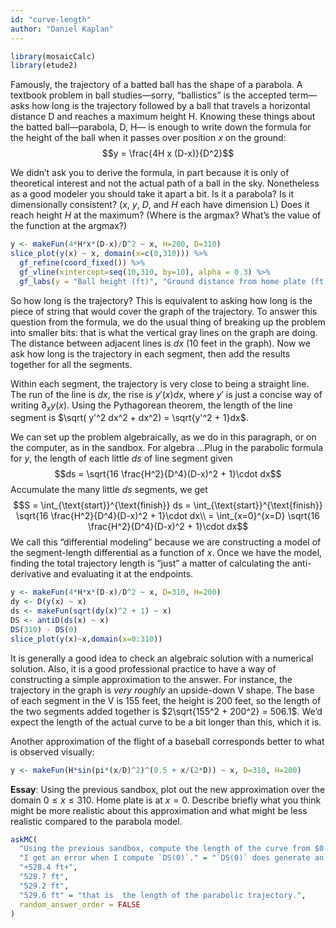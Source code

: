 ```yaml
---
id: "curve-length"
author: "Daniel Kaplan"
---
```


```r
library(mosaicCalc)
library(etude2)
```



Famously, the trajectory of a batted ball has the shape of a parabola. A textbook problem in ball studies---sorry, "ballistics" is the accepted term---asks how long is the trajectory followed by a ball that travels a horizontal distance D and reaches a maximum height H. Knowing these things about the batted ball---parabola, D, H--- is enough to write down the formula for the height of the ball when it passes over position $x$ on the ground: $$y = \frac{4H x (D-x)}{D^2}$$

We didn't ask you to derive the formula, in part because it is only of theoretical interest and not the actual path of a ball in the sky. Nonetheless as a good modeler you should take it apart a bit. Is it a parabola? Is it dimensionally consistent? ($x$, $y$, $D$, and $H$ each have dimension L) Does it reach height $H$ at the maximum? (Where is the argmax? What's the value of the function at the argmax?)

```r
y <- makeFun(4*H*x*(D-x)/D^2 ~ x, H=200, D=310)
slice_plot(y(x) ~ x, domain(x=c(0,310))) %>%
  gf_refine(coord_fixed()) %>%
  gf_vline(xintercept=seq(10,310, by=10), alpha = 0.3) %>%
  gf_labs(y = "Ball height (ft)", "Ground distance from home plate (ft)", title="Nearly a home run to left field at Fenway")
```

So how long is the trajectory? This is equivalent to asking how long is the piece of string that would cover the graph of the trajectory. To answer this question from the formula, we do the usual thing of breaking up the problem into smaller bits: that is  what the vertical gray lines on the graph are doing. The distance between adjacent lines is $dx$ (10 feet in the graph). Now we ask how long is the trajectory in each segment, then add the results together for all the segments.

Within each segment, the trajectory is very close to being a straight line. The run of the line is $dx$, the rise is $y'(x) dx$, where $y'$ is just a concise way of writing $\partial_x y(x)$. Using the Pythagorean theorem, the length of the line segment is $\sqrt( y'^2 dx^2 + dx^2) = \sqrt{y'^2 + 1}dx$.

We can set up the problem algebraically, as we do in this paragraph, or on the computer, as in the sandbox. For algebra ...Plug in the parabolic formula for $y$, the length of each little $ds$ of line segment given $$ds = \sqrt{16 \frac{H^2}{D^4}(D-x)^2 + 1}\cdot dx$$
Accumulate the many little $ds$ segments, we get $$S = \int_{\text{start}}^{\text{finish}} ds = \int_{\text{start}}^{\text{finish}}
\sqrt{16 \frac{H^2}{D^4}(D-x)^2 + 1}\cdot dx\\ = \int_{x=0}^{x=D} \sqrt{16 \frac{H^2}{D^4}(D-x)^2 + 1}\cdot dx$$
We call this "differential modeling" because we are constructing a model of the segment-length differential as a function of $x$. Once we have the model, finding the total trajectory length is "just" a matter of calculating the anti-derivative and evaluating it at the endpoints.

```r
y <- makeFun(4*H*x*(D-x)/D^2 ~ x, D=310, H=200)
dy <- D(y(x) ~ x)
ds <- makeFun(sqrt(dy(x)^2 + 1) ~ x)
DS <- antiD(ds(x) ~ x)
DS(310) - DS(0)
slice_plot(y(x)~x,domain(x=0:310))
```

It is generally a good idea to check an algebraic solution with a numerical solution. Also, it is a good professional practice to have a way of constructing a simple approximation to the answer. For instance, the trajectory in the graph is *very roughly* an upside-down V shape. The base of each segment in the V is 155 feet, the height is 200 feet, so the length of the two segments added together is $2\sqrt{155^2 + 200^2} = 506.1$. We'd expect the length of the actual curve to be a bit longer than this, which it is.

Another approximation of the flight of a baseball corresponds better to what is observed visually:
```r
y <- makeFun(H*sin(pi*(x/D)^2)^(0.5 + x/(2*D)) ~ x, D=310, H=200)
```

**Essay**: Using the previous sandbox, plot out the new approximation over the domain $0 \leq x \leq 310$. Home plate is at $x=0$. Describe briefly what you think might be more realistic about this approximation and what might be less realistic compared to the parabola model.

```r
askMC(
  "Using the previous sandbox, compute the length of the curve from $0.01 \\leq x \\leq 310$. What is it?",
  "I get an error when I compute `DS(0)`." = "`DS(0)` does generate an error. This has to do with a divide-by-zero somewhere in the calculation. That is why we said to start at $x=0.01$.",
  "+528.4 ft+",
  "528.7 ft",
  "529.2 ft",
  "529.6 ft" = "that is  the length of the parabolic trajectory.",
  random_answer_order = FALSE
)
```
